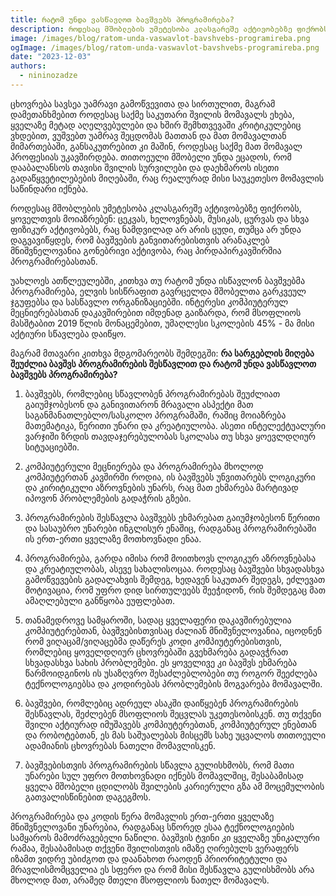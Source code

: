 ```yaml
---
title: რატომ უნდა ვასწავლოთ ბავშვებს პროგრამირება?
description: როდესაც მშობლების უმეტესობა კლასგარეშე აქტივობებზე ფიქრობს.
image: /images/blog/ratom-unda-vaswavlot-bavshvebs-programireba.png
ogImage: /images/blog/ratom-unda-vaswavlot-bavshvebs-programireba.png
date: "2023-12-03"
authors:
  - nininozadze
---
```


ცხოვრება სავსეა უამრავი გამოწვევითა და სირთულით, მაგრამ დამეთანხმებით როდესაც საქმე საკუთარი შვილის მომავალს ეხება, ყველაზე მეტად აღელვებულები და ხშირ შემხთვევაში კრიტიკულებიც ვხდებით, ვუშვებთ უამრავ შეცდომას მათთან და მათ მომავალთან მიმართებაში, განსაკუთრებით კი მაშინ, როდესაც საქმე მათ მომავალ პროფესიას უკავშირდება. თითოეული მშობელი უნდა ეცადოს, რომ დააბალანსოს თავისი შვილის სურვილები და დაეხმაროს ისეთი გადაწყვეტილებების მიღებაში, რაც რეალურად მისი საუკეთესო მომავლის საწინდარი იქნება.

როდესაც მშობლების უმეტესობა კლასგარეშე აქტივობებზე ფიქრობს, ყოველთვის მოიაზრებენ: ცეკვას, ხელოვნებას, მუსიკას, ცურვას და სხვა ფიზიკურ აქტივობებს, რაც ნამდვილად არ არის ცუდი, თუმცა არ უნდა დაგვავიწყდეს, რომ ბავშვების განვითარებისთვის არანაკლებ მნიშვნელოვანია გონებრივი აქტივობა, რაც პირდაპირკავშირშია პროგრამირებასთან.

უახლოეს ათწლეულებში, კითხვა თუ რატომ უნდა ისწავლონ ბავშვებმა პროგრამირება, ელვის სისწრაფით გავრცელდა მშობელთა გარკვეულ ჯგუფებსა და სასწავლო ორგანიზაციებში. ინტერესი კომპიუტერულ მეცნიერებასთან დაკავშირებით იმდენად გაიზარდა, რომ მსოფლიოს მასშტაბით 2019 წლის მონაცემებით, უმაღლესი სკოლების 45% - მა მისი აქტიური სწავლება დაიწყო.

მაგრამ მთავარი კითხვა მდგომარეობს შემდეგში: **რა სარგებლის მიღება შეუძლია ბავშვს პროგრამირების შესწავლით და რატომ უნდა ვასწავლოთ ბავშვებს პროგრამირება?**

1.  ბავშვებს, რომლებიც სწავლობენ პროგრამირებას შეუძლიათ გაიუმჯობესონ და განივითარონ მრავალი ასპექტი მათ საგანმანათლებლო/სასკოლო პროგრამაში, რაშიც მოიაზრება მათემატიკა, წერითი უნარი და კრეატიულობა. ასეთი ინტელექტუალური ვარჯიში ზრდის თავდაჯერებულობას სკოლასა თუ სხვა ყოევლდღიურ სიტუაციებში.

2.  კომპიუტერული მეცნიერება და პროგრამირება მხოლოდ კომპიუტერთან კავშირში როდია, ის ბავშვებს უნვითარებს ლოგიკური და კირიტიკული აზროვნების უნარს, რაც მათ ეხმარება მარტივად იპოვონ პრობლემების გადაჭრის გზები.

3.  პროგრამირების შესწავლა ბავშვებს ეხმარებათ გაიუმჯობესონ წერითი და სასაუბრო უნარები ინგლისურ ენაშიც, რადგანაც პროგრამირებაში ის ერთ-ერთი ყველაზე მოთხოვნადი ენაა.

4.  პროგრამირება, გარდა იმისა რომ მოითხოვს ლოგიკურ აზროვნებასა და კრეატიულობას, ასევე სახალისოცაა. როდესაც ბავშვები სხვადასხვა გამოწვევების გადალახვის შემდეგ, ხედავენ საკუთარ შედეგს, ეძლევათ მოტივაცია, რომ უფრო დიდ სირთულეებს შეეჭიდონ, რის შემდეგაც მათ ამაღლებული განწყობა ეუფლებათ.

5.  თანამედროვე სამყაროში, სადაც ყველაფერი დაკავშირებულია კომპიუტერებთან, ბავშვებისთვისაც ძალიან მნიშვნელოვანია, იცოდნენ რომ ვიღაცამ/ვიღაცებმა დაწერეს კოდი კომპიუტერებისთვის, რომლებიც ყოველდღიურ ცხოვრებაში გვეხმარება გადავჭრათ სხვადასხვა სახის პრობლემები. ეს ყოველივე კი ბავშვს ეხმარება წარმოიდგინოს ის უსაზღვრო შესაძლებლობები თუ როგორ შეეძლება ტექნოლოგიებსა და კოდირებას პრობლემების მოგვარება მომავალში.

6.  ბავშვები, რომლებიც ადრეულ ასაკში დაიწყებენ პროგრამირების შესწავლას, შეძლებენ მსოფლიოს შეცვლას უკეთესობისკენ. თუ თქვენი შვილი აქტიურად იმუშავებს კომპიუტერებთან, კომპიუტერულ ენებთან და რობოტებთან, ეს მას საშუალებას მისცემს სახე უცვალოს თითოეული ადამიანის ცხოვრებას ნათელი მომავლისკენ.

7.  ბავშვებისთვის პროგრამირების სწავლა გულისხმობს, რომ მათი უნარები სულ უფრო მოთხოვნადი იქნებს მომავლშიც, შესაბამისად ყველა მშობელი ცდილობს შვილების კარიერული გზა ამ მოცემულობის გათვალისწინებით დაგეგმოს.

პროგრამირება და კოდის წერა მომავლის ერთ-ერთი ყველაზე მნიშვნელოვანი უნარებია, რადგანაც სწორედ ესაა ტექნოლოგიების სამყაროს მამოძრავებელი ნაწილი. ბავშვის ტვინი კი ყველაზე უნიკალური რამაა, შესაბამისად თქვენი შვილისთვის იმაზე ღირებულს ვერაფერს იზამთ ვიდრე უბიძგოთ და დაანახოთ რაოდენ პრიორიტეტული და მრავლისმომცველია ეს სფერო და რომ მისი შესწავლა გულისხმობს არა მხოლოდ მათ, არამედ მთელი მსოფლიოს ნათელ მომავალს.

<PreRegistrationForm
  formTitle="დაინტერესდით? 🤔 გაიარეთ კონსულტაცია 🔥"
  formDescription="თუ გსურთ თქვენმა შვილმა დაიწყოს პროგრამირების სწავლა, დაგვიტოვეთ თქვენი მონაცემები და ჩვენი წარმომადგენელი დაგიკავშირდებათ."
/>
